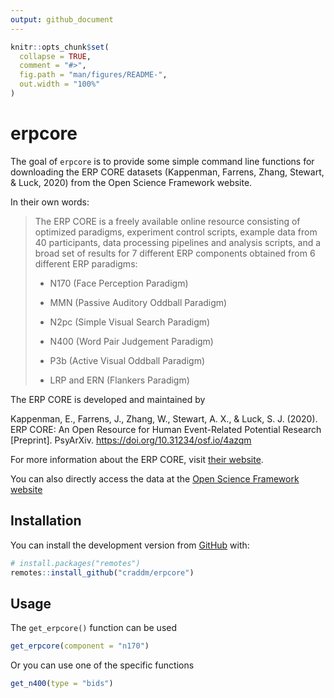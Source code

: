 ```yaml
---
output: github_document
---
```


<!-- README.md is generated from README.Rmd. Please edit that file -->

```r
knitr::opts_chunk$set(
  collapse = TRUE,
  comment = "#>",
  fig.path = "man/figures/README-",
  out.width = "100%"
)
```

# erpcore

The goal of `erpcore` is to provide some simple command line functions for downloading the ERP CORE datasets (Kappenman, Farrens, Zhang, Stewart, & Luck, 2020) from the Open Science Framework website.

In their own words:

> The ERP CORE is a freely available online resource consisting of optimized paradigms, experiment control scripts, example data from 40 participants, data processing pipelines and analysis scripts, and a broad set of results for 7 different ERP components obtained from 6 different ERP paradigms:
>
> -   N170 (Face Perception Paradigm)
>
> -   MMN (Passive Auditory Oddball Paradigm)
>
> -   N2pc (Simple Visual Search Paradigm)
>
> -   N400 (Word Pair Judgement Paradigm)
>
> -   P3b (Active Visual Oddball Paradigm)
>
> -   LRP and ERN (Flankers Paradigm)

The ERP CORE is developed and maintained by

Kappenman, E., Farrens, J., Zhang, W., Stewart, A. X., & Luck, S. J. (2020). ERP CORE: An Open Resource for Human Event-Related Potential Research [Preprint]. PsyArXiv. <https://doi.org/10.31234/osf.io/4azqm>

For more information about the ERP CORE, visit [their website](https://erpinfo.org/erp-core).

You can also directly access the data at the [Open Science Framework website](https://doi.org/10.18115/D5JW4R)

## Installation

You can install the development version from [GitHub](https://github.com/) with:

``` r
# install.packages("remotes")
remotes::install_github("craddm/erpcore")
```

## Usage

The `get_erpcore()` function can be used 

```r
get_erpcore(component = "n170")
```

Or you can use one of the specific functions

```r
get_n400(type = "bids")
```
